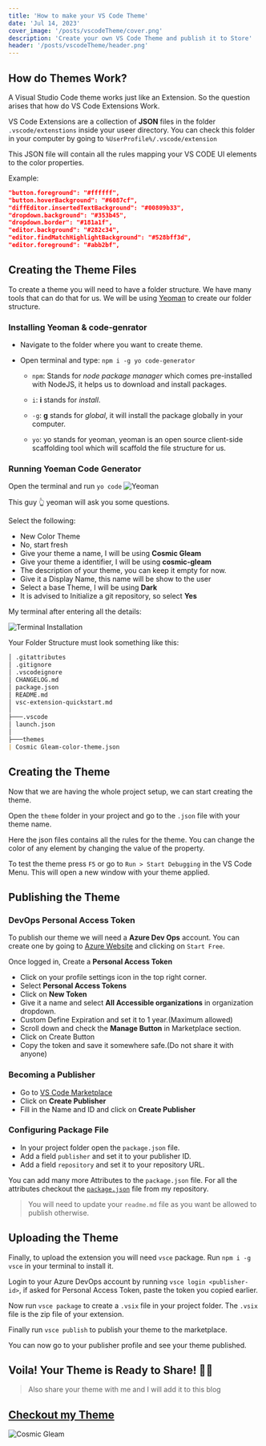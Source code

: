 ```yaml
---
title: 'How to make your VS Code Theme'
date: 'Jul 14, 2023'
cover_image: '/posts/vscodeTheme/cover.png'
description: 'Create your own VS Code Theme and publish it to Store'
header: '/posts/vscodeTheme/header.png'
---
```


## How do Themes Work?

A Visual Studio Code theme works just like an Extension. So the question arises that how do VS Code Extensions Work.

VS Code Extensions are a collection of **JSON** files in the folder `.vscode/extenstions` inside your useer directory. You can check this folder in your computer by going to `%UserProfile%/.vscode/extension`

This JSON file will contain all the rules mapping your VS CODE UI elements to the color properties.

Example:

```json
"button.foreground": "#ffffff",
"button.hoverBackground": "#6087cf",
"diffEditor.insertedTextBackground": "#00809b33",
"dropdown.background": "#353b45",
"dropdown.border": "#181a1f",
"editor.background": "#282c34",
"editor.findMatchHighlightBackground": "#528bff3d",
"editor.foreground": "#abb2bf",
```

## Creating the Theme Files

To create a theme you will need to have a folder structure. We have many tools that can do that for us. We will be using [Yeoman](https://yeoman.io/) to create our folder structure.

### Installing Yeoman & code-genrator

<InfoBox text='You will need to have NodeJS installed in your computer to use Yeoman'/>

- Navigate to the folder where you want to create theme.
- Open terminal and type: `npm i -g yo code-generator`

  - `npm`: Stands for _node package manager_ which comes pre-installed with NodeJS, it helps us to download and install packages.

  - `i`: **i** stands for _install_.

  - `-g`: **g** stands for _global_, it will install the package globally in your computer.

  - `yo`: yo stands for yeoman, yeoman is an open source client-side scaffolding tool which will scaffold the file structure for us.

### Running Yoeman Code Generator

Open the terminal and run `yo code`
![Yeoman](/posts/vscodeTheme/yeomanMasthead.png)

This guy 👆 yeoman will ask you some questions.

Select the following:

- New Color Theme
- No, start fresh
- Give your theme a name, I will be using **Cosmic Gleam**
- Give your theme a identifier, I will be using **cosmic-gleam**
- The description of your theme, you can keep it empty for now.
- Give it a Display Name, this name will be show to the user
- Select a base Theme, I will be using **Dark**
- It is advised to Initialize a git repository, so select **Yes**

My terminal after entering all the details:

![Terminal Installation](/posts/vscodeTheme/terminal.png)

Your Folder Structure must look something like this:

```markdown
│ .gitattributes
│ .gitignore
│ .vscodeignore
│ CHANGELOG.md
│ package.json
│ README.md
│ vsc-extension-quickstart.md
│
├───.vscode
│ launch.json
│
├───themes
| Cosmic Gleam-color-theme.json
```

## Creating the Theme

Now that we are having the whole project setup, we can start creating the theme.

Open the `theme` folder in your project and go to the `.json` file with your theme name.

Here the json files contains all the rules for the theme. You can change the color of any element by changing the value of the property.

To test the theme press `F5` or go to `Run > Start Debugging` in the VS Code Menu. This will open a new window with your theme applied.

<InfoBox text='Creating a theme from scratch is a very long process, you can use [Theme Generator](https://themes.vscode.one/) to generate a theme and then edit it.'/>

## Publishing the Theme

### DevOps Personal Access Token

To publish our theme we will need a **Azure Dev Ops** account. You can create one by going to [Azure Website](https://dev.azure.com) and clicking on `Start Free`.

Once logged in, Create a **Personal Access Token**

- Click on your profile settings icon in the top right corner.
- Select **Personal Access Tokens**
- Click on **New Token**
- Give it a name and select **All Accessible organizations** in organization dropdown.
- Custom Define Expiration and set it to 1 year.(Maximum allowed)
- Scroll down and check the **Manage Button** in Marketplace section.
- Click on Create Button
- Copy the token and save it somewhere safe.(Do not share it with anyone)

### Becoming a Publisher

- Go to [VS Code Marketplace](https://marketplace.visualstudio.com/manage)
- Click on **Create Publisher**
- Fill in the Name and ID and click on **Create Publisher**

### Configuring Package File

- In your project folder open the `package.json` file.
- Add a field `publisher` and set it to your publisher ID.
- Add a field `repository` and set it to your repository URL.

You can add many more Attributes to the `package.json` file.
For all the attributes checkout the [`package.json`](https://github.com/srshah27/cosmic-gleam/blob/main/package.json) file from my repository.

> You will need to update your `readme.md` file as you want be allowed to publish otherwise.

## Uploading the Theme

Finally, to upload the extension you will need `vsce` package. Run `npm i -g vsce` in your terminal to install it.

Login to your Azure DevOps account by running `vsce login <publisher-id>`, if asked for Personal Access Token, paste the token you copied earlier.

Now run `vsce package` to create a `.vsix` file in your project folder. The `.vsix` file is the zip file of your extension.

Finally run `vsce publish` to publish your theme to the marketplace.

You can now go to your publisher profile and see your theme published.

## Voila! Your Theme is Ready to Share! 🎊🎉

> Also share your theme with me and I will add it to this blog

## [Checkout my Theme](https://marketplace.visualstudio.com/items?itemName=srshah.cosmic-gleam)

![Cosmic Gleam](/posts/vscodeTheme/cosmicgleam.png)
